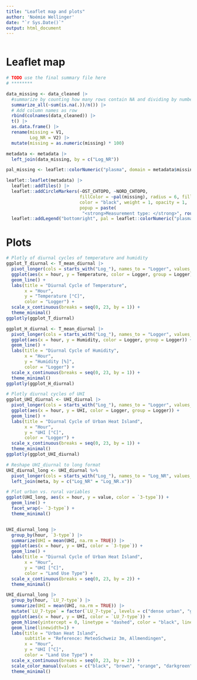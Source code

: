 ```yaml
---
title: "Leaflet map and plots"
author: 'Noémie Wellinger'
date: "`r Sys.Date()`"
output: html_document
---
```


```r

```

# Leaflet map
```r
# TODO use the final summary file here
# ********

data_missing <- data_cleaned |>
  #summarize by counting how many rows contain NA and dividing by number of rows
  summarize_all(~sum(is.na(.))/n()) |>
  # Add column names as row
  rbind(colnames(data_cleaned)) |>
  t() |>
  as.data.frame() |>
  rename(missing = V1,
         Log_NR = V2) |>
  mutate(missing = as.numeric(missing) * 100)

metadata <- metadata |>
  left_join(data_missing, by = c("Log_NR"))

pal_missing <- leaflet::colorNumeric("plasma", domain = metadata$missing)

leaflet::leaflet(metadata) |>
  leaflet::addTiles() |>
  leaflet::addCircleMarkers(~OST_CHTOPO, ~NORD_CHTOPO, 
                            fillColor = ~pal(missing), radius = 6, fillOpacity = 1, 
                            color = "black", weight = 1, opacity = 1, 
                            popup = paste(
                             "<strong>Measurement type: </strong>", round(metadata$missing))) |>
  leaflet::addLegend("bottomright", pal = leaflet::colorNumeric("plasma", domain = metadata$missing), values = metadata$missing, title = "Missing data in %")
```


# Plots
```r
# Plotly of diurnal cycles of temperature and humidity
ggplot_T_diurnal <- T_mean_diurnal |>
  pivot_longer(cols = starts_with("Log_"), names_to = "Logger", values_to = "Temperature") |>
  ggplot(aes(x = hour, y = Temperature, color = Logger, group = Logger)) +
  geom_line() +
  labs(title = "Diurnal Cycle of Temperature",
       x = "Hour",
       y = "Temperature [°C]",
       color = "Logger") +
  scale_x_continuous(breaks = seq(0, 23, by = 1)) +
  theme_minimal()
ggplotly(ggplot_T_diurnal)

ggplot_H_diurnal <- T_mean_diurnal |>
  pivot_longer(cols = starts_with("Log_"), names_to = "Logger", values_to = "Humidity") |>
  ggplot(aes(x = hour, y = Humidity, color = Logger, group = Logger)) +
  geom_line() +
  labs(title = "Diurnal Cycle of Humidity",
       x = "Hour",
       y = "Humidity [%]",
       color = "Logger") +
  scale_x_continuous(breaks = seq(0, 23, by = 1)) +
  theme_minimal()
ggplotly(ggplot_H_diurnal)

# Plotly diurnal cycles of UHI
ggplot_UHI_diurnal <- UHI_diurnal |>
  pivot_longer(cols = starts_with("Log_"), names_to = "Logger", values_to = "UHI") |>
  ggplot(aes(x = hour, y = UHI, color = Logger, group = Logger)) +
  geom_line() +
  labs(title = "Diurnal Cycle of Urban Heat Island",
       x = "Hour",
       y = "UHI [°C]",
       color = "Logger") +
  scale_x_continuous(breaks = seq(0, 23, by = 1)) +
  theme_minimal()
ggplotly(ggplot_UHI_diurnal)

```


```r
# Reshape UHI_diurnal to long format
UHI_diurnal_long <- UHI_diurnal %>%
  pivot_longer(cols = starts_with("Log_"), names_to = "Log_NR", values_to = "UHI") %>%
  left_join(meta, by = c("Log_NR" = "Log_NR.x"))

# Plot urban vs. rural variables
ggplot(UHI_long, aes(x = hour, y = value, color = `3-type`)) +
  geom_line() +
  facet_wrap(~ `3-type`) +
  theme_minimal()


UHI_diurnal_long |>
  group_by(hour, `3-type`) |>
  summarize(UHI = mean(UHI, na.rm = TRUE)) |>
  ggplot(aes(x = hour, y = UHI, color = `3-type`)) +
  geom_line() +
  labs(title = "Diurnal Cycle of Urban Heat Island",
       x = "Hour",
       y = "UHI [°C]",
       color = "Land Use Type") +
  scale_x_continuous(breaks = seq(0, 23, by = 2)) +
  theme_minimal()

UHI_diurnal_long |>
  group_by(hour, `LU_7-type`) |>
  summarize(UHI = mean(UHI, na.rm = TRUE)) |>
  mutate(`LU_7-type` = factor(`LU_7-type`, levels = c("dense urban", "green urban", "rural", "forest", "low green", "water"))) |>
  ggplot(aes(x = hour, y = UHI, color = `LU_7-type`)) +
  geom_hline(yintercept = 0, linetype = "dashed", color = "black", linewidth = 0.3) +
  geom_line(linewidth=1) +
  labs(title = "Urban Heat Island",
       subtitle = "Reference: MeteoSchweiz 3m, Allmendingen",
       x = "Hour",
       y = "UHI [°C]",
       color = "Land Use Type") +
  scale_x_continuous(breaks = seq(0, 23, by = 2)) +
  scale_color_manual(values = c("black", "brown", "orange", "darkgreen", "#44dd55", "#2255cc")) +
  theme_minimal()

```


